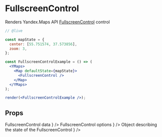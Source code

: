 


# FullscreenControl

Renders Yandex.Maps API [FullscreenControl][control] control

```jsx
// @live

const mapState = {
  center: [55.751574, 37.573856],
  zoom: 3,
};

const FullscreenControlExample = () => (
  <YMaps>
    <Map defaultState={mapState}>
      <FullscreenControl />
    </Map>
  </YMaps>
);

render(<FullscreenControlExample />);
```

## Props

<Props>
  <PropItem
    name="defaultData"
    secondaryName="data"
    type="Object"
    description={
      <Link href="https://tech.yandex.com/maps/doc/jsapi/2.1/ref/reference/control.FullscreenControl-docpage/#control.FullscreenControl__param-parameters.data">
        FullscreenControl data
      </Link>
    }
  />
  <PropItem
    name="defaultOptions"
    secondaryName="options"
    type="Object"
    description={
      <Link href="https://tech.yandex.com/maps/doc/jsapi/2.1/ref/reference/control.FullscreenControl-docpage/#control.FullscreenControl__param-parameters.options">
        FullscreenControl options
      </Link>
    }
  />
  <PropItem
    name="defaultState"
    secondaryName="state"
    type="Object"
    description={
      <Link href="https://tech.yandex.com/maps/doc/jsapi/2.1/ref/reference/control.FullscreenControl-docpage/#control.FullscreenControl__param-parameters.state">
        Object describing the state of the FullscreenControl
      </Link>
    }
  />
  <CommonProps componentName="FullscreenControl" />
</Props>

<Events
  componentName="FullscreenControl"
  url="https://tech.yandex.com/maps/doc/jsapi/2.1/ref/reference/control.FullscreenControl-docpage/#control.FullscreenControl__events-summary"
/>

[control]:
  https://tech.yandex.com/maps/doc/jsapi/2.1/ref/reference/control.FullscreenControl-docpage/
